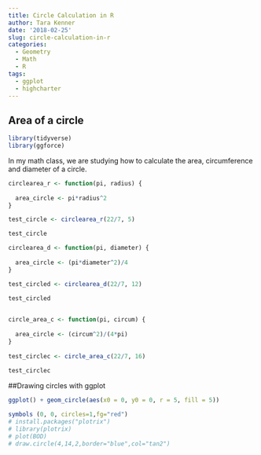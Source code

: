 ```yaml
---
title: Circle Calculation in R
author: Tara Kenner
date: '2018-02-25'
slug: circle-calculation-in-r
categories:
  - Geometry
  - Math
  - R
tags:
  - ggplot
  - highcharter
---
```


## Area of a circle
```r
library(tidyverse)
library(ggforce)
```

In my math class, we are studying how to calculate the area, circumference and diameter of a circle.

```r
circlearea_r <- function(pi, radius) {
  
  area_circle <- pi*radius^2
}

test_circle <- circlearea_r(22/7, 5)

test_circle
```

```r
circlearea_d <- function(pi, diameter) {
  
  area_circle <- (pi*diameter^2)/4
}

test_circled <- circlearea_d(22/7, 12)  

test_circled
  
```

```r
circle_area_c <- function(pi, circum) {
  
  area_circle <- (circum^2)/(4*pi)
}
  
test_circlec <- circle_area_c(22/7, 16)
  
test_circlec


```

##Drawing circles with ggplot
```r
ggplot() + geom_circle(aes(x0 = 0, y0 = 0, r = 5, fill = 5))
```


```r
symbols (0, 0, circles=1,fg="red")
# install.packages("plotrix")
# library(plotrix)
# plot(BOD)
# draw.circle(4,14,2,border="blue",col="tan2")
```

